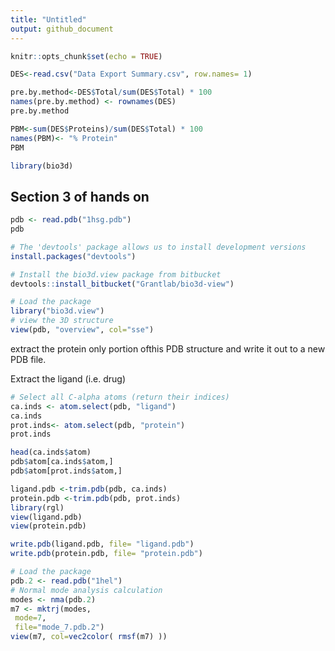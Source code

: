 ```yaml
---
title: "Untitled"
output: github_document
---
```


```r
knitr::opts_chunk$set(echo = TRUE)
```


```r
DES<-read.csv("Data Export Summary.csv", row.names= 1)
```

```r
pre.by.method<-DES$Total/sum(DES$Total) * 100
names(pre.by.method) <- rownames(DES)
pre.by.method

```

```r
PBM<-sum(DES$Proteins)/sum(DES$Total) * 100
names(PBM)<- "% Protein"
PBM
```


```r
library(bio3d)
```

## Section 3 of hands on

```r
pdb <- read.pdb("1hsg.pdb")
pdb
```



```r
# The 'devtools' package allows us to install development versions
install.packages("devtools")

# Install the bio3d.view package from bitbucket
devtools::install_bitbucket("Grantlab/bio3d-view")
```


```r
# Load the package
library("bio3d.view")
# view the 3D structure
view(pdb, "overview", col="sse")

```


extract the protein only portion ofthis PDB structure and write it out to a new PDB file.

Extract the ligand (i.e. drug)


```r
# Select all C-alpha atoms (return their indices)
ca.inds <- atom.select(pdb, "ligand")
ca.inds
prot.inds<- atom.select(pdb, "protein")
prot.inds

```


```r
head(ca.inds$atom)
pdb$atom[ca.inds$atom,]
pdb$atom[prot.inds$atom,]
```


```r
ligand.pdb <-trim.pdb(pdb, ca.inds)
protein.pdb <-trim.pdb(pdb, prot.inds)
library(rgl)
view(ligand.pdb)
view(protein.pdb)
```

```r
write.pdb(ligand.pdb, file= "ligand.pdb")
write.pdb(protein.pdb, file= "protein.pdb")
```


```r
# Load the package
pdb.2 <- read.pdb("1hel")
# Normal mode analysis calculation
modes <- nma(pdb.2)
m7 <- mktrj(modes,
 mode=7,
 file="mode_7.pdb.2")
view(m7, col=vec2color( rmsf(m7) ))
```







































